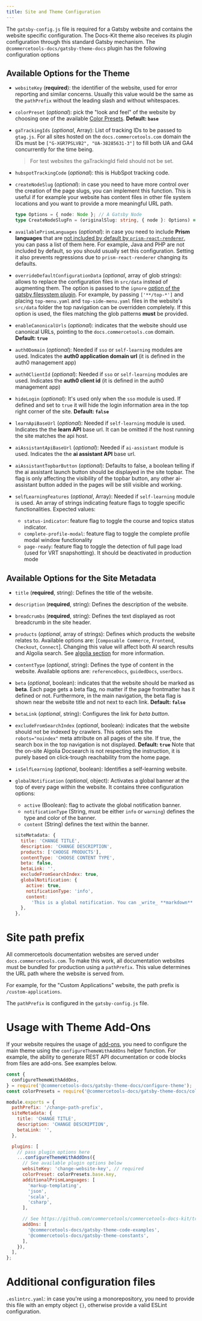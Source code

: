 ```yaml
---
title: Site and Theme Configuration
---
```


The `gatsby-config.js` file is required for a Gatsby website and contains the website specific configuration.
The Docs-Kit theme also receives its plugin configuration through this standard Gatsby mechanism. The `@commercetools-docs/gatsby-theme-docs` plugin has the following configuration options

## Available Options for the Theme

- `websiteKey` (**required**): the identifier of the website, used for error reporting and similar concerns. Usually this value would be the same as the `pathPrefix` without the leading slash and without whitespaces.

- `colorPreset` (_optional_): pick the "look and feel" of the website by choosing one of the available [Color Presets](./extensions#using-theme-color-presets). **Default: `base`**

- `gaTrackingIds` (_optional_, Array): List of tracking IDs to be passed to `gtag.js`.
  For all sites hosted on the `docs.commercetools.com` domain the IDs must be `["G-XGR7PSLVB2", "UA-38285631-3"]` to fill both UA and GA4 concurrently for the time being.

  > For test websites the gaTrackingId field should not be set.

- `hubspotTrackingCode` (_optional_): this is HubSpot tracking code.

- `createNodeSlug` (_optional_): in case you need to have more control over the creation of the page slugs, you can implement this function. This is useful if for example your website has content files in other file system locations and you want to provide a more meaningful URL path.

  ```ts
  type Options = { node: Node }; // A Gatsby Node
  type CreateNodeSlugFn = (originalSlug: string, { node }: Options) => string;
  ```

- `availablePrismLanguages` (_optional_): in case you need to include **Prism languages** that are [not included by default by `prism-react-renderer`](https://github.com/FormidableLabs/prism-react-renderer/blob/master/src/vendor/prism/includeLangs.js), you can pass a list of them here. For example, Java and PHP are not included by default, so you should usually set this configuration. Setting it also prevents regressions due to `prism-react-renderer` changing its defaults.

- `overrideDefaultConfigurationData` (_optional_, array of glob strings): allows to replace the configuration files in `src/data` instead of augmenting them. The option is passed to the `ignore` [option of the gatsby filesystem plugin](https://www.gatsbyjs.org/packages/gatsby-source-filesystem/#options). For example, by passing `['**/top-*']` and placing `top-menu.yaml` and `top-side-menu.yaml` files in the website's `src/data` folder the top navigation can be overridden completely. If this option is used, the files matching the glob patterns **must** be provided.

- `enableCanonicalUrls` (_optional_): indicates that the website should use canonical URLs, pointing to the `docs.commercetools.com` domain. **Default: `true`**

- `auth0Domain` (_optional_): Needed if `sso` or `self-learning` modules are used. Indicates the **auth0 application domain url** (it is defined in the auth0 management app)

- `auth0ClientId` (_optional_): Needed if `sso` or `self-learning` modules are used. Indicates the **auth0 client id** (it is defined in the auth0 management app)

- `hideLogin` (_optional_): It's used only when the `sso` module is used. If defined and set to `true` it will hide the login information area in the top right corner of the site. **Default: `false`**

- `learnApiBaseUrl` (_optional_): Needed if `self-learning` module is used. Indicates the the **learn API** base url. It can be omitted if the host running the site matches the api host.

- `aiAssistantApiBaseUrl` (_optional_): Needed if `ai-assistant` module is used. Indicates the the **ai assistant API** base url.

- `aiAssistantTopbarButton` (_optional_): Defaults to false, a boolean telling if the ai assistant launch button should be displayed in the site topbar. The flag is only affecting the visibility of the topbar button, any other ai-assistant button added in the pages will be still visible and working.

- `selfLearningFeatures` (_optional_, Array): Needed if `self-learning` module is used. An array of strings indicating feature flags to toggle specific functionalities. Expected values:
  - `status-indicator`: feature flag to toggle the course and topics status indicator.
  - `complete-profile-modal`: feature flag to toggle the complete profile modal window functionality
  - `page-ready`: feature flag to toggle the detection of full page load (used for VRT snapshotting). It should be deactivated in production mode

## Available Options for the Site Metadata

- `title` (**required**, string): Defines the title of the website.
- `description` (**required**, string): Defines the description of the website.
- `breadcrumbs` (**required**, string): Defines the text displayed as root breadcrumb in the site header.
- `products` (_optional_, array of strings): Defines which products the website relates to. Available options are: [`Composable Commerce`, `Frontend`, `Checkout`, `Connect`]. Changing this value will affect both AI search results and Algolia search. See [algolia section](/./configuration/algolia-search) for more information.
- `contentType` (_optional_, string): Defines the type of content in the website. Available options are: `referenceDocs`, `guidedDocs`, `userDocs`.
- `beta` (_optional_, boolean): indicates that the website should be marked as **beta**. Each page gets a beta flag, no matter if the page frontmatter has it defined or not. Furthermore, in the main navigation, the beta flag is shown near the website title and not next to each link. **Default: `false`**
- `betaLink` (_optional_, string): Configures the link for _beta button_.
- `excludeFromSearchIndex` (_optional_, boolean): indicates that the website should not be indexed by crawlers. This option sets the `robots="noindex"` meta attribute on all pages of the site. If true, the search box in the top navigation is not displayed. **Default: `true`** Note that the on-site Algolia Docsearch is not respecting the instruction, it is purely based on click-trough reachability from the home page.
- `isSelfLearning` (_optional_, boolean): Identifies a self-learning website.
- `globalNotification` (_optional_, object): Activates a global banner at the top of every page within the website. It contains three configuration options:

  - `active` (Boolean): flag to activate the global notification banner.
  - `notificationType` (String, must be either `info` or `warning`) defines the type and color of the banner.
  - `content` (String) defines the text within the banner.

  ```js
  siteMetadata: {
    title: 'CHANGE TITLE',
    description: 'CHANGE DESCRIPTION',
    products: ['CHOOSE PRODUCTS'],
    contentType: 'CHOOSE CONTENT TYPE',
    beta: false,
    betaLink: '',
    excludeFromSearchIndex: true,
    globalNotification: {
      active: true,
      notificationType: 'info',
      content:
        'This is a global notification. You can _write_ **markdown** here!',
    },
  },
  ```

# Site path prefix

All commercetools documentation websites are served under `docs.commercetools.com`. To make this work, all documentation websites must be bundled for production using a `pathPrefix`. This value determines the URL path where the website is served from.

For example, for the "Custom Applications" website, the path prefix is `/custom-applications`.

The `pathPrefix` is configured in the `gatsby-config.js` file.

# Usage with Theme Add-Ons

If your website requires the usage of [add-ons](/configuration/extensions#using-theme-with-add-ons), you need to configure the main theme using the `configureThemeWithAddOns` helper function.
For example, the ability to generate REST API documentation or code blocks from files are add-ons.
See examples below.

```js
const {
  configureThemeWithAddOns,
} = require('@commercetools-docs/gatsby-theme-docs/configure-theme');
const colorPresets = require('@commercetools-docs/gatsby-theme-docs/color-presets');

module.exports = {
  pathPrefix: '/change-path-prefix',
  siteMetadata: {
    title: 'CHANGE TITLE',
    description: 'CHANGE DESCRIPTION',
    betaLink: '',
  },

  plugins: [
    // pass plugin options here
    ...configureThemeWithAddOns({
      // See available plugin options below
      websiteKey: 'change-website-key', // required
      colorPreset: colorPresets.base.key,
      additionalPrismLanguages: [
        'markup-templating',
        'json',
        'scala',
        'csharp',
      ],

      // See https://github.com/commercetools/commercetools-docs-kit/tree/master/packages/gatsby-theme-docs#using-theme-with-add-ons
      addOns: [
        '@commercetools-docs/gatsby-theme-code-examples',
        '@commercetools-docs/gatsby-theme-constants',
      ],
    }),
  ],
};
```

# Additional configuration files

`.eslintrc.yaml`: in case you're using a monorepository, you need to provide this file with an empty object `{}`, otherwise provide a valid ESLint configuration.

